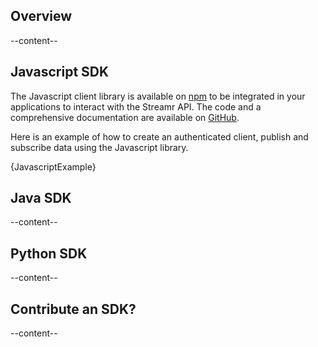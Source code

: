 

<ScrollableAnchor id="sdks-overview"><div>

## Overview
--content--

</div></ScrollableAnchor>

<ScrollableAnchor id="javascript-sdk"><div>

## Javascript SDK

The Javascript client library is available on [npm](https://www.npmjs.com/package/streamr-client) to be integrated in your applications to interact with the Streamr API. The code and a comprehensive documentation are available on [GitHub](https://github.com/streamr-dev/streamr-client-javascript).

Here is an example of how to create an authenticated client, publish and subscribe data using the Javascript library.

<CodeSnippet language='javascript'>{JavascriptExample}</CodeSnippet>

</div></ScrollableAnchor>

<ScrollableAnchor id="java-sdk"><div>

## Java SDK
--content--

</div></ScrollableAnchor>

<ScrollableAnchor id="python-sdk"><div>

## Python SDK
--content--

</div></ScrollableAnchor>

<ScrollableAnchor id="contribute-sdk"><div>

## Contribute an SDK?
--content--

</div></ScrollableAnchor>
